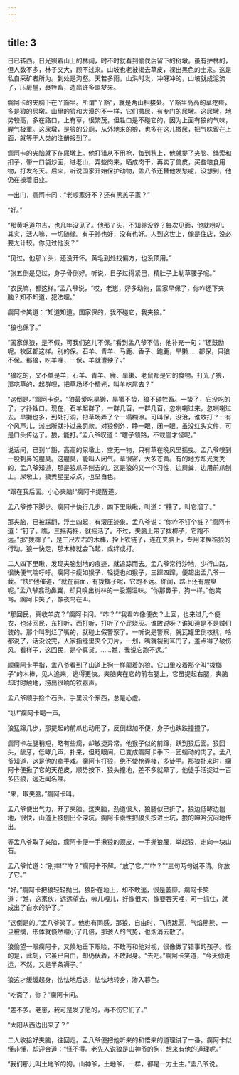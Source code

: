 ```yaml
---
---
---
```

title: 3
---



日已转西。日光照着山上的林阔，时不时就看到偷伐后留下的树墩。虽有护林的，但人数不多，林子又大，顾不过来。山坡也老被揭去草皮，裸出黑色的土来。这是私自采矿者所为。到处是沟壑。天若多雨，山洪时发，冲呀冲的，山坡就成泥流了，压房屋，裹牲畜，造出许多噩梦来。

瘸阿卡的夹脑下在丫豁里。所谓“丫豁”，就是两山相接处。丫豁里高高的草疙瘩，多是狼的尿墩。山里的狼和大漠的不一样，它们撒尿，有专门的尿墩。这尿墩，地势较高，多在路口，上有草，很繁茂，但牲口是不碰它的，因为上面有狼的气味，腥气极重。这尿墩，是狼的公厕，从外地来的狼，也多在这儿撒尿，把气味留在上面，就等于人类的注册报到了。

瘸阿卡的夹脑就下在尿墩上。他打猎从不用枪，每到秋上，他就提了夹脑、绳索和扣子，带一口袋炒面，进老山，弄些肉来，晒成肉干，再卖了兽皮，买些粮食用物，打发冬天。后来，听说国家开始保护动物，孟八爷还替他发愁呢，没想到，他仍在操着旧业。

一出门，瘸阿卡问：“老顺家好不？还有黑羔子家？”

“好。”

“那黄毛道尔吉，也几年没见了。他那丫头，不知养没养？每次见面，他就唠叨。其实，活人嘛，一切随缘。有子孙也好，没有也好。人到这世上，像是住店，没必要太计较。你见过他没？”

“见过。他那丫头，还没开怀。黄毛到处找偏方，也没顶用。”

“张五倒是见过，身子骨倒好。听说，日子过得紧巴，精肚子上勒草腰子呢。”

“农民嘛，都这样。”孟八爷说，“哎，老崽，好多动物，国家早保了，你咋还下夹脑？知不知道，犯法哩。”

瘸阿卡笑道：“知道知道。国家保的，我不碰它，我夹狼。”

“狼也保了。”

“国家保狼，是不假，可我们这儿不保。”看到孟八爷不信，他补充一句：“还鼓励呢。牧区都这样。别的保。石羊、青羊、马鹿、香子、跑鹿，旱獭……都保，只狼不保。那狼，吃羊哩，一保，羊就遭殃了。”

“狼吃的，又不单是羊，石羊、青羊、鹿、旱獭、老鼠都是它的食物。打光了狼，那吃草的，起群哩，把草场坏个精光，叫羊吃屌去？”

“这倒是。”瘸阿卡说，“狼最爱吃旱獭，旱獭不蛰，狼不碰牲畜。一蛰了，它没吃的了，才扑牲口。现在，石羊起群了，一群几百，一群几百，忽喇喇过来，忽喇喇过去。旱獭也多，到处打洞，把草场弄了个一塌糊涂。可叫保，没治，谁敢打？一有个风声儿，派出所就扑过来罚款。对狼例外，睁一眼，闭一眼。虽没红头文件，可是口头传达了。狼，能打。”孟八爷叹道：“瞎子领路，不栽崖才怪呢。”

说话间，已到丫豁，高高的尿墩上，空无一物，只有草在晚风里摇曳。孟八爷嗅到一股刺鼻的腥臭。这腥臭，能叫人闭气。草很密，大多苍黄。有的地方却光秃秃的，孟八爷知道，那是狼爪子刨去的。这是狼的又一个习性，边屙粪，边用前爪刨土。尿墩上，狼粪星星点点，也呈白色。

“跟在我后面。小心夹脑!”瘸阿卡提醒道。

孟八爷停下脚步。瘸阿卡快行几步，四下里瞅瞅，叫道：“糟了，叫它溜了。”

那夹脑，已被踩翻，浮土四起，有滚压迹象。孟八爷说：“你咋不钉个桩？”瘸阿卡道：“钉了。瞧，三摇两摇，就摇活了。不过，夹脑上带了拨榔子，它跑不远。”那“拨榔子”，是三尺左右的木棒，拴上铁链子，连在夹脑上，专用来桎梏狼的行动。狼一快走，那木棒就会飞起，或绊或打。

二人四下里瞅，发现夹脑划地的痕迹，就追踪而去。孟八爷常行沙地，少行山路，很快便气喘吁吁。瘸阿卡瘦如猴子，轻捷也如猴子，三蹿四蹿，便超出孟八爷一截。“快!”他催道，“就在前面，有拨榔子呢，它跑不远。你闻，路上还有腥臭呢。”孟八爷翕动鼻翼，却只嗅出树林的一股潮湿味。“你那鼻子，狗一样。”他笑骂。瘸阿卡笑了，像夜鸟在叫。

“那回民，真收羊皮？”瘸阿卡问。“咋？”“我看咋像便衣？上回，也来过几个便衣，也装回民，东打听，西打听，打听了个屁烧灰。谁敢说呀？谁知道是不是贼们装的。那个叫割烂了嘴的，就碰上假警察了。一听说是警察，就瓦罐里倒核桃，啥都说了，话没说完，人家指缝里夹个刀片，一划，嘴就裂到耳门了，差点得了破伤风。看样子，这回民，是个真货。……瞧，我说它跑不远。”

顺瘸阿卡手指，孟八爷看到了山道上狗一样颠着的狼。它口里咬着那个叫“拨榔子”的木棒，见人追来，逃得更快。夹脑夹在它的前右腿上，它虽提起右腿，夹脑却时时触地，捞出很响的铁器声。

孟八爷顺手捡个石头。手里没个东西，总是心虚。

“呔!”瘸阿卡喝一声。

狼猛蹿几步，那提起的前爪也动用了，反倒越加不便，身子也跌跌撞撞了。

瘸阿卡左腿稍短，略有些瘸，却敏捷异常。他猴子似的前蹿，跃到狼后面。狼回头，龇牙，低哮几声，扑来，但眨眼间，已变成瘸阿卡手下一团蠕动的肉了。孟八爷知道，这是他的拿手戏。瘸阿卡打狼，绝不使枪弄棒，多徒手。那狼扑来时，瘸阿卡便揪了它的天花皮，顺势按下，狼头撞地，差不多就晕了。他徒手活捉过一百多匹狼，远近闻名哩。

“来，取夹脑。”瘸阿卡叫。

孟八爷使出气力，开了夹脑。这夹脑，劲道很大，狼腿似已折了。狼边低哮边刨地，很快，山道上被刨出个深坑。瘸阿卡索性把狼头按进土坑，狼的呻吟沉闷地传出。

等孟八爷取了夹脑，瘸阿卡便一手揪狼的顶皮，一手撕狼腰，举起狼，走向一块山石。

孟八爷忙道：“别摔!”“咋？”瘸阿卡不解。“放了它。”“咋？”“三句两句说不清。你放了它。”

“好。”瘸阿卡把狼轻轻抛出。狼卧在地上，却不敢逃，很是萎靡。瘸阿卡笑道：“瞧，这家伙，远远望去，嘣儿嘎儿，好像很大，像要吞天哩，可一抓住，就成出了白水的驴了。”

“这倒是的。”孟八爷笑了。他也有同感，那狼，自由时，飞扬跋扈，气焰熊熊，一旦被擒，形体就倏然缩小了几倍，那骇人的气势，也烟消云散了。

狼偷望一眼瘸阿卡，又倏地垂下眼睑，不敢再和他对视，很像做了错事的孩子。怪的是，此刻，它虽已自由，却仍伏着，不敢起身。“去吧。”瘸阿卡笑道，“今天你走运，不然，又是半条褥子。”

狼这才缓缓起身，怯怯地后退，怯怯地转身，渗入暮色。

“吃斋了，你？”瘸阿卡问。

“差不多。老崽，我可是发了愿的，再不伤它们了。”

“太阳从西边出来了？”

二人收拾好夹脑，往回走。孟八爷便把他听来的和悟来的道理讲了一番。瘸阿卡似懂非懂，却迎合道：“怪不得。老先人说狼是山神爷的狗，想来有他的道理呢。”

“我们那儿叫土地爷的狗。山神爷，土地爷，一样，都是一方土主。”孟八爷说。
